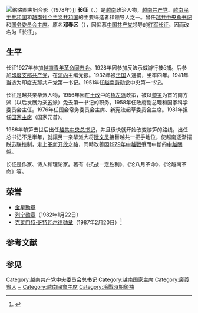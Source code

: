 {{Infobox Officeholder
| name = 长征
| original_name = {{Lang|vi|Trường Chinh}}
| image = TruongChinh1955.jpg
| width = 
| order = 5
| office = 越南共產黨中央委員會總書記
| term_start = 1986年7月14日
| term_end = 1986年12月18日
| predecessor = [[黎笋|黎笋]]
| successor = [[阮文灵|阮文灵]]
| order2 = 2
| office2 =  國務委員會主席
| term_start2 = 1981年7月4日
| term_end2 = 1987年6月18日
| predecessor2 = [[阮友壽|阮友壽]]（代理）
| successor2 = [[武志公|武志公]]
| vice_occupation =
| vice_president = 
| country = [[越南|越南]]
| birth_date = {{birth date|1907|2|9}}
| birth_place = {{flag|法屬印度支那}}[[東京保護國|東京]][[南定省|南定省]]春長府
|death_date = {{death date and age|1988|9|30|1907|2|9}}
| death_place = {{越南}}[[河内|河内]]
| resting_place = {{VNM}}[[河内|河内]]{{link-vi|枚驛公墓|Nghĩa trang Mai Dịch}}
| spouse = 阮氏明（Nguyễn Thị Minh）
| party = {{VCP}}
|awards={{列宁勋章}}{{克莱门特·哥特瓦尔德勋章}}
}}

[[File:Truong_Chinh,_Le_Duan,_Nicolae_og_Elena_Ceausescu.jpeg|缩略图]]夫妇合影（1978年）]]
'''长征'''（{{Lang-vi|Trường Chinh}}，{{bd|1907年|2月9日|1988年|9月30日}}）是[[越南|越南]]政治人物，[[越南共产党|越南共产党]]、[[越南民主共和国|越南民主共和国]]和[[越南社会主义共和国|越南社会主义共和国]]的主要缔造者和领导人之一。曾任[[越共中央总书记|越共中央总书记]]和[[越南国家主席|国务委员会主席]]。原名'''邓春区'''（{{Lang-vi|Đặng Xuân Khu}}），因仰慕[[中国共产党|中国共产党]]领导的[[中國工農紅軍|红军]][[长征|长征]]，因而改名为「长征」。

== 生平 ==
长征1927年参加[[越南共产党|越南青年革命同志会]]。1928年因参加反法示威游行被ē捕。后参加[[印度支那共产党|印度支那共产党]]，在[[河内|河内]]主编党报。1932年被[[法国|法国]]人逮捕，坐牢四年。1941年当选为印度支那共产党第一书记。1951年任[[越南共产党|越南劳动党]]中央第一书记。

长征是越共亲华派人物，1956年因在[[越南土地改革|土改]]中的[[極左派|極左派]]政策，被以[[黎笋|黎笋]]为首的南方派（以后发展为亲[[苏联|苏]]派）免去第一书记的职务。1958年任政府副总理和国家科学委员会主任。1976年任国会常务委员会主席、新宪法起草委员会主席。1981年担任[[越南社会主义共和国主席|国家主席]]（国家元首）。

1986年黎笋去世后出任[[越共中央总书记|越共中央总书记]]，并且很快就开始改变黎笋的路线，出任总书记不足半年，就讓另一亲华派大将[[阮文灵|阮文灵]]接替越共一把手地位，使越南逐渐摆脱[[苏联|苏联]]控制，走上[[革新开放|革新开放]]之路，同時改善因[[1979年中越戰爭|1979年中越戰爭]]而中斷的[[中越關係|中越關係]]。

长征是作家、诗人和理论家。著有《抗战一定胜利》、《论八月革命》、《论越南革命》等。

==荣誉==
*[[金星勳章_(越南)|金星勳章]]
*[[列宁勋章|列宁勋章]]（1982年1月22日）
*[[克莱门特·哥特瓦尔德勋章|克莱门特·哥特瓦尔德勋章]]（1987年2月20日）<ref>{{cite web |title=Řád Klementa Gottwalda |url=https://www.prazskyhradarchiv.cz/file/edee/vyznamenani/rkg.pdf |language=cs |date=2015-01-17 |access-date=2019-07-01 |archive-date=2019-06-27 |archive-url=https://web.archive.org/web/20190627105846/https://www.prazskyhradarchiv.cz/file/edee/vyznamenani/rkg.pdf |dead-url=no }}</ref>
==参考文献==
{{reflist}}
==参见==
{{start box}}
{{s-ppo}}
{{s-before|[[黎笋|黎笋]]}}
{{s-title|[[File:Flag_of_the_Communist_Party_of_Vietnam.svg|22px]] [[越共中央总书记|越共中央总书记]]|1986}}
{{s-after|[[阮文灵|阮文灵]]|rows=2}}
{{s-before|[[文进勇|文进勇]]}}
{{s-title|[[File:Flag_of_the_Communist_Party_of_Vietnam.svg|22px]] [[越共中央军事党委|越共中央军事党委]]书记|1986}}
{{s-before|首任}}
{{s-title|[[File:Flag_of_the_Communist_Party_of_Vietnam.svg|22px]] [[越南劳动党|越南劳动党]]中央第一书记|1951－1956}}
{{s-after|[[胡志明|胡志明]]|（主席兼任）}}
{{s-gov}}
{{s-before|[[阮友壽|阮友壽]]|（代理主席）}}
{{s-title|[[File:Coat_of_arms_of_Vietnam.svg|22px]] [[越南国家主席|越南国务委员会主席]]|1981－1987}}
{{s-after|[[武志公|武志公]]}}
{{end box}}
{{越南共产党负责人|nocat}}
{{越南国会主席}}
{{VietnamPres}}
{{冷戰相關人物}}
{{Authority control}}
{{DEFAULTSORT:Trường Chinh}}
[[Category:越南共产党中央委员会总书记|Category:越南共产党中央委员会总书记]]
[[Category:越南国家主席|Category:越南国家主席]]
[[Category:廣義省人|Category:廣義省人]]
[[Category:邓姓|~]]
[[Category:越南國會主席|Category:越南國會主席]]
[[Category:冷戰時期領袖|Category:冷戰時期領袖]]